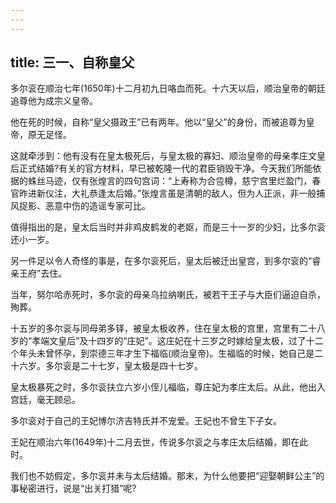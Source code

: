 ```yaml
---
---
---
```

title: 三一、自称皇父
---



多尔衮在顺治七年(1650年)十二月初九日咯血而死。十六天以后，顺治皇帝的朝廷追尊他为成宗义皇帝。

他在死的时候，自称“皇父摄政王”已有两年。他以“皇父”的身份，而被追尊为皇帝，原无足怪。

这就牵涉到：他有没有在皇太极死后，与皇太极的寡妇、顺治皇帝的母亲孝庄文皇后正式结婚?有关的官方材料，早已被乾隆一代的君臣销毁干净。今天我们所能依据的蛛丝马迹，仅有张煌言的四句宫词：“上寿称为合卺樽，慈宁宫里烂盈门，春官昨进新仪注，大礼恭逢太后婚。”张煌言虽是清朝的敌人，但为人正派，非一般捕风捉影、恶意中伤的造谣专家可比。

值得指出的是，皇太后当时并非鸡皮鹤发的老妪，而是三十一岁的少妇，比多尔衮还小一岁。

另一件足以令人奇怪的事是，在多尔衮死后，皇太后被迁出皇宫，到多尔衮的“睿亲王府”去住。

当年，努尔哈赤死时，多尔衮的母亲乌拉纳喇氏，被若干王子与大臣们逼迫自杀，殉葬。

十五岁的多尔衮与同母弟多铎，被皇太极收养，住在皇太极的宫里，宫里有二十八岁的“孝端文皇后”及十四岁的“庄妃”。这庄妃在十三岁之时嫁给皇太极，过了十二个年头未曾怀孕，到崇德三年才生下福临(顺治皇帝)。生福临的时候，她自己是二十六岁。多尔衮是二十七岁，皇太极是四十七岁。

皇太极暴死之时，多尔衮扶立六岁小侄儿福临，尊庄妃为孝庄太后。从此，他出入宫廷，毫无顾忌。

多尔衮对于自己的王妃博尔济吉特氏并不宠爱。王妃也不曾生下子女。

王妃在顺治六年(1649年)十二月去世，传说多尔衮之与孝庄太后结婚，即在此时。

我们也不妨假定，多尔衮并未与太后结婚。那末，为什么他要把“迎娶朝鲜公主”的事秘密进行，说是“出关打猎”呢?